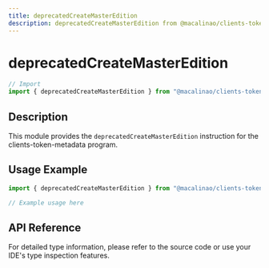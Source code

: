 ```yaml
---
title: deprecatedCreateMasterEdition
description: deprecatedCreateMasterEdition from @macalinao/clients-token-metadata
---
```


# deprecatedCreateMasterEdition

```typescript
// Import
import { deprecatedCreateMasterEdition } from "@macalinao/clients-token-metadata";
```

## Description

This module provides the `deprecatedCreateMasterEdition` instruction for the clients-token-metadata program.

## Usage Example

```typescript
import { deprecatedCreateMasterEdition } from "@macalinao/clients-token-metadata";

// Example usage here
```

## API Reference

For detailed type information, please refer to the source code or use your IDE's type inspection features.
